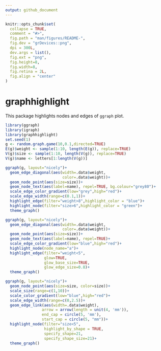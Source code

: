 ```yaml
---
output: github_document
---
```


<!-- README.md is generated from README.Rmd. Please edit that file -->

```r
knitr::opts_chunk$set(
  collapse = TRUE,
  comment = "#>",
  fig.path = "man/figures/README-",
  fig.dev = "grDevices::png",
  dpi = 300L,
  dev.args = list(),
  fig.ext = "png",
  fig.height=8,
  fig.width=8,
  fig.retina = 2L,
  fig.align = "center"
)
```

# graphhighlight

This package highlights nodes and edges of `ggraph` plot.

```r
library(ggraph)
library(igraph)
library(graphhighlight)
set.seed(1)
g <- random.graph.game(10,0.1,directed=TRUE)
E(g)$weight <- sample(1:10, length(E(g)), replace=TRUE)
V(g)$size <- sample(1:10, length(V(g)), replace=TRUE)
V(g)$name <- letters[1:length(V(g))]

ggraph(g, layout="nicely")+
  geom_edge_diagonal(aes(width=.data$weight,
                         color=.data$weight))+
  geom_node_point(aes(size=size))+
  geom_node_text(aes(label=name), repel=TRUE, bg.colour="grey80")+
  scale_edge_color_gradient(low="grey",high="red")+
  scale_edge_width(range=c(0.1,1))+
  highlight_edge(filter="weight>8",highlight_color = "blue")+
  highlight_node(filter="size>6",highlight_color = "green")+
  theme_graph()
```


```r
ggraph(g, layout="nicely")+
  geom_edge_diagonal(aes(width=.data$weight,
                         color=.data$weight))+
  geom_node_point(aes(size=size))+
  geom_node_text(aes(label=name), repel=TRUE)+
  scale_edge_color_gradient(low="blue",high="red")+
  highlight_node(node_name="a")+
  highlight_edge(filter="weight<5",
                 glow=TRUE,
                 glow_base_size=TRUE,
                 glow_edge_size=0.8)+
  theme_graph()
```

```r
ggraph(g, layout="nicely")+
  geom_node_point(aes(size=size, color=size))+
  scale_size(range=c(1,10))+
  scale_color_gradient(low="blue",high="red")+
  scale_edge_width(range=c(0,2.5))+
  geom_edge_link(aes(width=.data$weight),
                arrow = arrow(length = unit(4, 'mm')), 
                end_cap = circle(5, 'mm'),
                start_cap = circle(5, "mm"))+
  highlight_node(filter="size<5",
                 highlight_by_shape = TRUE,
                 specify_shape=21,
                 specify_shape_size=21)+
  theme_graph()
```